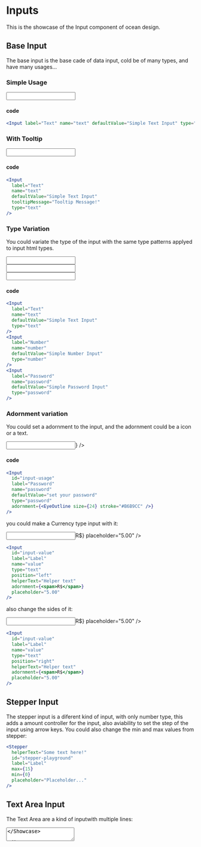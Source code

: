 

<Meta title="Components/Inputs/Introduction" />

# Inputs

This is the showcase of the Input component of ocean design.

## Base Input

The base input is the base cade of data input, cold be of many types, and have many usages...

### Simple Usage

<Showcase>
  <Input
    label="Text"
    name="text"
    defaultValue="Simple Text Input"
    type="text"
  />
</Showcase>

#### code

```jsx
<Input label="Text" name="text" defaultValue="Simple Text Input" type="text" />
```

### With Tooltip

<Showcase>
  <Input
    label="Text"
    name="text"
    tooltipMessage="Tooltip Message!"
    defaultValue="Simple Text Input"
    type="text"
  />
</Showcase>

#### code

```jsx
<Input
  label="Text"
  name="text"
  defaultValue="Simple Text Input"
  tooltipMessage="Tooltip Message!"
  type="text"
/>
```

### Type Variation

You could variate the type of the input with the same type patterns applyed to input html types.

<Showcase>
  <Input
    label="Text"
    name="text"
    defaultValue="Simple Text Input"
    type="text"
  />
  <br />
  <Input
    label="Number"
    name="number"
    defaultValue="Simple Number Input"
    type="number"
  />
  <br />
  <Input
    label="Password"
    name="password"
    defaultValue="Simple Password Input"
    type="password"
  />
</Showcase>

#### code

```jsx
<Input
  label="Text"
  name="text"
  defaultValue="Simple Text Input"
  type="text"
/>
<Input
  label="Number"
  name="number"
  defaultValue="Simple Number Input"
  type="number"
/>
<Input
  label="Password"
  name="password"
  defaultValue="Simple Password Input"
  type="password"
/>
```

### Adornment variation

You could set a adornment to the input, and the adornment could be a icon or a text.

<Showcase>
  <Input
    id="input-usage"
    label="Password"
    name="password"
    defaultValue="set your password"
    type="password"
    adornment={<EyeOutline size={24} stroke="#B6B9CC" />}
  />
</Showcase>

#### code

```jsx
<Input
  id="input-usage"
  label="Password"
  name="password"
  defaultValue="set your password"
  type="password"
  adornment={<EyeOutline size={24} stroke="#B6B9CC" />}
/>
```

you could make a Currency type input with it:

<Showcase>
  <Input
    id="input-value"
    label="Label"
    name="value"
    type="text"
    position="left"
    helperText="Helper text"
    adornment={<span>R$</span>}
    placeholder="5.00"
  />
</Showcase>

```jsx
<Input
  id="input-value"
  label="Label"
  name="value"
  type="text"
  position="left"
  helperText="Helper text"
  adornment={<span>R$</span>}
  placeholder="5.00"
/>
```

also change the sides of it:

<Showcase>
  <Input
    id="input-value"
    label="Label"
    name="value"
    type="text"
    position="right"
    helperText="Helper text"
    adornment={<span>R$</span>}
    placeholder="5.00"
  />
</Showcase>

```jsx
<Input
  id="input-value"
  label="Label"
  name="value"
  type="text"
  position="right"
  helperText="Helper text"
  adornment={<span>R$</span>}
  placeholder="5.00"
/>
```

## Stepper Input

The stepper input is a diferent kind of input, with only number type, this adds a amount controller for the input, also aviability to set the step of the input using arrow keys.
You could also change the min and max values from stepper:

<Showcase>
  <Stepper
    helperText="Some text here!"
    id="stepper-playground"
    label="Label"
    max={15}
    min={0}
    placeholder="Placeholder..."
  />
</Showcase>

```jsx
<Stepper
  helperText="Some text here!"
  id="stepper-playground"
  label="Label"
  max={15}
  min={0}
  placeholder="Placeholder..."
/>
```

## Text Area Input

The Text Area are a kind of inputwith multiple lines:

<Showcase>
  <TextArea
    helperText="Some text here!"
    id="textarea-playground"
    label="Label"
    placeholder="Placeholder..."
  />
</Showcase>

```jsx
<TextArea
  helperText="Some text here!"
  id="textarea-playground"
  label="Label"
  placeholder="Placeholder..."
/>
```

## Select Input

The select input is a diferent kind of input,with predefined options.

<Showcase>
  <Select
    helperText="Some text here!"
    label="Label"
    onChange={() => {}}
    options={[
      {
        label: 'Option 1',
        value: 'opt-1',
      },
      {
        label: 'Option 2',
        value: 'opt-2',
      },
      {
        label: 'Option 3',
        value: 'opt-3',
      },
      {
        label: 'Option 4',
        value: 'opt-4',
      },
      {
        label: 'Option 5',
        value: 'opt-5',
      },
      {
        label: 'Option 6',
        value: 'opt-6',
      },
      {
        label: 'Option 7',
        value: 'opt-7',
      },
      {
        label: 'Option 8',
        value: 'opt-8',
      },
      {
        label: 'Option 9',
        value: 'opt-9',
      },
      {
        label: 'Option 10',
        value: 'opt-10',
      },
    ]}
    placeholder="Placeholder..."
  />
</Showcase>

```jsx
<Select
  helperText="Some text here!"
  label="Label"
  onChange={() => {}}
  options={[
    {
      label: 'Option 1',
      value: 'opt-1',
    },
    {
      label: 'Option 2',
      value: 'opt-2',
    },
    {
      label: 'Option 3',
      value: 'opt-3',
    },
    {
      label: 'Option 4',
      value: 'opt-4',
    },
    {
      label: 'Option 5',
      value: 'opt-5',
    },
    {
      label: 'Option 6',
      value: 'opt-6',
    },
    {
      label: 'Option 7',
      value: 'opt-7',
    },
    {
      label: 'Option 8',
      value: 'opt-8',
    },
    {
      label: 'Option 9',
      value: 'opt-9',
    },
    {
      label: 'Option 10',
      value: 'opt-10',
    },
  ]}
  placeholder="Placeholder..."
/>
```
